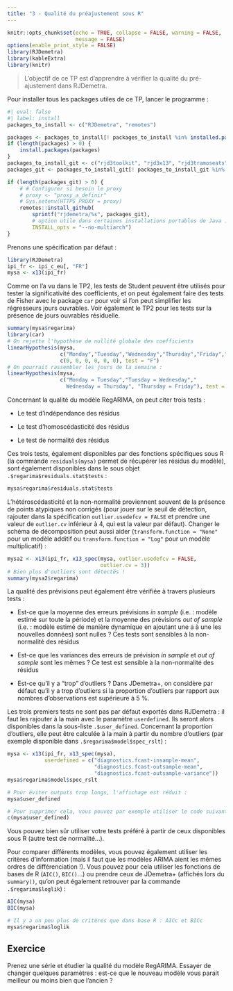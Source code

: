 ```yaml
---
title: "3 - Qualité du préajustement sous R"
---
```


```r
knitr::opts_chunk$set(echo = TRUE, collapse = FALSE, warning = FALSE,
                      message = FALSE)
options(enable_print_style = FALSE)
library(RJDemetra)
library(kableExtra)
library(knitr)
```


> L'objectif de ce TP est d'apprendre à vérifier la qualité du pré-ajustement dans RJDemetra.


Pour installer tous les packages utiles de ce TP, lancer le programme :

```r
#| eval: false
#| label: install
packages_to_install <- c("RJDemetra", "remotes")

packages <- packages_to_install[! packages_to_install %in% installed.packages()[,"Package"]]
if (length(packages) > 0) {
	install.packages(packages)
}
packages_to_install_git <- c("rjd3toolkit", "rjd3x13", "rjd3tramoseats", "rjd3providers", "rjdemetra3")
packages_git <- packages_to_install_git[! packages_to_install_git %in% installed.packages()[,"Package"]]

if (length(packages_git) > 0) {
	# # Configurer si besoin le proxy
	# proxy <- "proxy_a_definir"
	# Sys.setenv(HTTPS_PROXY = proxy)
	remotes::install_github(
		sprintf("rjdemetra/%s", packages_git),
		# option utile dans certaines installations portables de Java :
		INSTALL_opts = "--no-multiarch")
}
```


Prenons une spécification par défaut :

```r
library(RJDemetra)
ipi_fr <- ipi_c_eu[, "FR"]
mysa <- x13(ipi_fr)
```

Comme on l'a vu dans le TP2, les tests de Student peuvent être utilisés pour tester la significativité des coefficients, et on peut également faire des tests de Fisher avec le package `car` pour voir si l'on peut simplifier les régresseurs jours ouvrables.
Voir également le TP2 pour les tests sur la présence de jours ouvrables résiduelle.

```r
summary(mysa$regarima)
library(car)
# On rejette l'hypothèse de nullité globale des coefficients
linearHypothesis(mysa,
                 c("Monday","Tuesday","Wednesday","Thursday","Friday","Saturday"),
                 c(0, 0, 0, 0, 0, 0), test = "F")
# On pourrait rassembler les jours de la semaine :
linearHypothesis(mysa,
                 c("Monday = Tuesday","Tuesday = Wednesday","
                   Wednesday = Thursday", "Thursday = Friday"), test = "F")
```

Concernant la qualité du modèle RegARIMA, on peut citer trois tests :

-   Le test d'indépendance des résidus

-   Le test d'homoscédasticité des résidus

-   Le test de normalité des résidus

Ces trois tests, également disponibles par des fonctions spécifiques sous R (la commande `residuals(mysa)` permet de récupérer les résidus du modèle), sont également disponibles dans le sous objet `.$regarima$residuals.stat$tests` :

```r
mysa$regarima$residuals.stat$tests
```

L'hétéroscédasticité et la non-normalité proviennent souvent de la présence de points atypiques non corrigés (pour jouer sur le seuil de détection, rajouter dans la spécification `outlier.usedefcv = FALSE` et prendre une valeur de `outlier.cv` inférieur à 4, qui est la valeur par défaut).
Changer le schéma de décomposition peut aussi aider (`transform.function = "None"` pour un modèle additif ou `transform.function = "Log"` pour un modèle multiplicatif) :

```r
mysa2 <- x13(ipi_fr, x13_spec(mysa, outlier.usedefcv = FALSE,
                              outlier.cv = 3))
# Bien plus d'outliers sont détectés !
summary(mysa2$regarima)
```

La qualité des prévisions peut également être vérifiée à travers plusieurs tests :

-   Est-ce que la moyenne des erreurs prévisions *in sample* (i.e. : modèle estimé sur toute la période) et la moyenne des prévisions *out of sample* (i.e. : modèle estimé de manière dynamique en ajoutant une a à une les nouvelles données) sont nulles ?
    Ces tests sont sensibles à la non-normalité des résidus

-   Est-ce que les variances des erreurs de prévision *in sample* et *out of sample* sont les mêmes ?
    Ce test est sensible à la non-normalité des résidus

-   Est-ce qu'il y a "trop" d'outliers ?
    Dans JDemetra+, on considère par défaut qu'il y a trop d'outliers si la proportion d'outliers par rapport aux nombres d'observations est supérieure à 5 %.

Les trois premiers tests ne sont pas par défaut exportés dans RJDemetra : il faut les rajouter à la main avec le paramètre `userdefined`.
Ils seront alors disponibles dans la sous-liste `.$user_defined`.
Concernant la proportion d'outliers, elle peut être calculée à la main à partir du nombre d'outliers (par exemple disponible dans `.$regarima$model$spec_rslt`) :

```r
mysa <- x13(ipi_fr, x13_spec(mysa),
            userdefined = c("diagnostics.fcast-insample-mean",
                            "diagnostics.fcast-outsample-mean",
                            "diagnostics.fcast-outsample-variance"))
mysa$regarima$model$spec_rslt

# Pour éviter outputs trop longs, l'affichage est réduit :
mysa$user_defined

# Pour supprimer cela, vous pouvez par exemple utiliser le code suivant :
c(mysa$user_defined)
```

Vous pouvez bien sûr utiliser votre tests préféré à partir de ceux disponibles sous R (autre test de normalité...).

Pour comparer différents modèles, vous pouvez également utiliser les critères d'information (mais il faut que les modèles ARIMA aient les mêmes ordres de différenciation !).
Vous pouvez pour cela utiliser les fonctions de bases de R (`AIC()`, `BIC()`...) ou prendre ceux de JDemetra+ (affichés lors du `summary()`, qu'on peut également retrouver par la commande `.$regarima$loglik`) :

```r
AIC(mysa)
BIC(mysa)

# Il y a un peu plus de critères que dans base R : AICc et BICc
mysa$regarima$loglik
```

::: callout-note
## Exercice
Prenez une série et étudier la qualité du modèle RegARIMA. 
Essayer de changer quelques paramètres : est-ce que le nouveau modèle vous parait meilleur ou moins bien que l'ancien ?
:::
